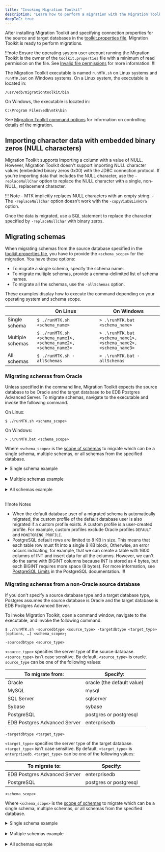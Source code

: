 ```yaml
---
title: "Invoking Migration Toolkit"
description: "Learn how to perform a migration with the Migration Toolkit."
deepToC: true
---
```


<div id="invoking_mtk" class="registered_link"></div>

After installing Migration Toolkit and specifying connection properties for the source and target databases in the [toolkit.properties file](../06_building_toolkit.properties_file), Migration Toolkit is ready to perform migrations.

!!!note
   Ensure the operating system user account running the Migration Toolkit is the owner of the `toolkit.properties` file with a minimum of read permission on the file. See [Invalid file permissions](../09_mtk_errors/#invalid-file-permissions) for more information.
!!!

The Migration Toolkit executable is named `runMTK.sh` on Linux systems and `runMTK.bat` on Windows systems. On a Linux system, the executable is located in:

`/usr/edb/migrationtoolkit/bin`

On Windows, the executable is located in:

`C:\Program Files\edb\mtk\bin`

See [Migration Toolkit command options](08_mtk_command_options) for information on controlling details of the migration.

## Importing character data with embedded binary zeros (NULL characters)

Migration Toolkit supports importing a column with a value of NULL. However, Migration Toolkit doesn't support importing NULL character values (embedded binary zeros 0x00) with the JDBC  connection protocol. If you're importing data that includes the NULL character, use the `-replaceNullChar` option to replace the NULL character with a single, non-NULL, replacement character.

!!! Note
    -   MTK implicitly replaces NULL characters with an empty string.
    -   The `-replaceNullChar` option doesn't work with the `-copyViaDBLinkOra` option.

Once the data is migrated, use a SQL statement to replace the character specified by `-replaceNullChar` with binary zeros.

## Migrating schemas

When migrating schemas from the source database specified in the [toolkit.properties file](../06_building_toolkit.properties_file), you have to provide the `<schema_scope>` for the migration. You have these options:

- To migrate a single schema, specify the schema name.
- To migrate multiple schemas, provide a comma-delimited list of schema names.
- To migrate all the schemas, use the `-allSchemas` option.

These examples display how to execute the command depending on your operating system and schema scope.

|                  | On Linux                                                     | On Windows                                                    |
|------------------|--------------------------------------------------------------|---------------------------------------------------------------|
| Single schema    | `$ ./runMTK.sh <schema_name>`                                | `> .\runMTK.bat <schema_name>`                                |
| Multiple schemas | `$ ./runMTK.sh <schema_name1>,<schema_name2>,<schema_name3>` | `> .\runMTK.bat <schema_name1>,<schema_name2>,<schema_name3>` |
| All schemas      | `$ ./runMTK.sh -allSchemas`                                  | `> .\runMTK.bat -allSchemas`                                  |

### Migrating schemas from Oracle

Unless specified in the command line, Migration Toolkit expects the source database to be Oracle and the target database to be EDB Postgres Advanced Server. To migrate schemas, navigate to the executable and invoke the following command.

On Linux:

```shell
$ ./runMTK.sh <schema_scope>
```

On Windows:

```shell
> .\runMTK.bat <schema_scope>
```

Where `<schema_scope>` is the [scope of schemas](#migrating-schemas) to migrate which can be a single schema, multiple schemas, or all schemas from the specified database.

<details><summary>Single schema example</summary>

The following example migrates a schema (table definitions and table content) named `HR` from an Oracle database to an EDB Postgres Advanced Server database.

On Linux:

```shell
$ ./runMTK.sh HR
```

On Windows:

```shell
> .\runMTK.bat HR
```

</details> 
<br/>

<details><summary>Multiple schemas example</summary> 

The following example migrates multiple schemas (named HR and ACCTG) from an Oracle database to a PostgreSQL database.

On Linux:

```shell
$ ./runMTK.sh -targetdbtype postgres HR,ACCTG
```

On Windows:

```shell
> .\runMTK.bat -targetdbtype postgres HR,ACCTG
```

</details>
<br/>

<details><summary>All schemas example</summary> 

The following example migrates all schemas from the Oracle database specified in the [toolkit.properties file](../06_building_toolkit.properties_file) to an EDB Postgres Advanced Server database. 

On Linux:

```shell
$ ./runMTK.sh -allSchemas
```

On Windows:

```shell
> .\runMTK.bat -allSchemas
```

</details>
<br/>

!!!note Notes
   - When the default database user of a migrated schema is automatically migrated, the custom profile of the default database user is also migrated if a custom profile exists. A custom profile is a user-created profile. For example, custom profiles exclude Oracle profiles `DEFAULT` and `MONITORING_PROFILE`.
   - PostgreSQL default rows are limited to 8 KB in size. This means that each table row must fit into a single 8 KB block, Otherwise, an error occurs indicating, for example, that we can create a table with 1600 columns of INT and insert data for all the columns. However, we can't do the same with BIGINT columns because INT is stored as 4 bytes, but each BIGINT requires more space (8 bytes). For more information, see [PostgreSQL Limits](https://www.postgresql.org/docs/14/limits.html) in the PostgreSQL documentation.
!!!

<div id="migrate_non_oracle" class="registered_link"></div>

### Migrating schemas from a non-Oracle source database

If you don't specify a source database type and a target database type, Postgres assumes the source database is Oracle and the target database is EDB Postgres Advanced Server.

To invoke Migration Toolkit, open a command window, navigate to the executable, and invoke the following command:

```shell
$ ./runMTK.sh -sourcedbtype <source_type> -targetdbtype <target_type> [options, …] <schema_scope>;
```

`-sourcedbtype <source_type>`

`<source_type>` specifies the server type of the source database. `<source_type>` isn't case sensitive. By default, `<source_type>` is oracle. `source_type` can be one of the following values:

| To migrate from:             | Specify:                   |
| ---------------------------- | -------------------------- |
| Oracle                       | oracle (the default value) |
| MySQL                        | mysql                      |
| SQL Server                   | sqlserver                  |
| Sybase                       | sybase                     |
| PostgreSQL                   | postgres or postgresql     |
| EDB Postgres Advanced Server | enterprisedb               |

`-targetdbtype <target_type>`

`<target_type>` specifies the server type of the target database. `<target_type>` isn't case sensitive. By default, `<target_type>` is `enterprisedb`. `<target_type>` can be one of the following values:

| To migrate to:               | Specify:               |
| ---------------------------- | ---------------------- |
| EDB Postgres Advanced Server | enterprisedb           |
| PostgreSQL                   | postgres or postgresql |

`<schema_scope>`

Where `<schema_scope>` is the [scope of schemas](#migrating-schemas) to migrate which can be a single schema, multiple schemas, or all schemas from the specified database.

<details><summary>Single schema example</summary>

The following example migrates a schema (table definitions and table content) named `HR` from a MySQL database on a Linux system to an EDB Postgres Advanced Server host. The command includes the `‑sourcedbtype` and `-targetdbtype` options.

On Linux:

```shell
$ ./runMTK.sh -sourcedbtype mysql -targetdbtype enterprisedb HR
```

On Windows:

```shell
> .\runMTK.bat -sourcedbtype mysql -targetdbtype enterprisedb HR
```

</details> 
<br/>

<details><summary>Multiple schemas example</summary> 

The following example migrates multiple schemas (named HR and ACCTG) from a MySQL database to a PostgreSQL database.

On Linux:

```shell
$ ./runMTK.sh -sourcedbtype mysql -targetdbtype postgres HR,ACCTG
```

On Windows:

```shell
> .\runMTK.bat -sourcedbtype mysql -targetdbtype postgres HR,ACCTG
```

</details>
<br/>

<details><summary>All schemas example</summary> 

The following example migrates all schemas from a PostgreSQL database specified in the [toolkit.properties file](../06_building_toolkit.properties_file) to an EDB Postgres Advanced Server database.

!!! Note
    The `-allSchemas` parameter is supported only for Oracle, EDB Postgres Advanced Server, and PostgreSQL source databases.

On Linux:

```shell
$ ./runMTK.sh -sourcedbtype postgres -allSchemas
```

On Windows:

```shell
> .\runMTK.bat -sourcedbtype postgres -allSchemas
```

</details>
<br/>